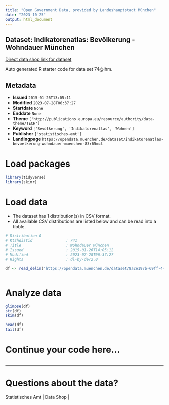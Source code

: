 ```yaml
---
title: "Open Government Data, provided by Landeshauptstadt München"
date: "2023-10-25"
output: html_document
---
```


## Dataset: Indikatorenatlas: Bevölkerung - Wohndauer München

[Direct data shop link for dataset](https://opendata.muenchen.de/dataset/indikatorenatlas-bevoelkerung-wohndauer-muenchen-83r65mct)

Auto generated R starter code for data set 74@lhm.

## Metadata

- **Issued** `2015-01-26T13:05:11`
- **Modified** `2023-07-28T06:37:27`
- **Startdate** `None`
- **Enddate** `None`
- **Theme** `['http://publications.europa.eu/resource/authority/data-theme/TECH']`
- **Keyword** `['Bevölkerung', 'Indikatorenatlas', 'Wohnen']`
- **Publisher** `['statistisches-amt']`
- **Landingpage** `https://opendata.muenchen.de/dataset/indikatorenatlas-bevoelkerung-wohndauer-muenchen-83r65mct`


# Load packages

```r

library(tidyverse)
library(skimr)

```

# Load data

-   The dataset has 1 distribution(s) in CSV format.
-   All available CSV distributions are listed below and can be read into a tibble.

```r

# Distribution 0
# Ktzhdistid               : 741
# Title                    : Wohndauer München
# Issued                   : 2015-01-26T14:05:12
# Modified                 : 2023-07-28T06:37:27
# Rights                   : dl-by-de/2.0

df <- read_delim('https://opendata.muenchen.de/dataset/8a2e197b-69ff-4456-aff1-48763cb5dea3/resource/773a81c6-1467-4c4a-adde-329776f4b44e/download/indikat_bevoelkerung_wohndauer_muenchen_240723.csv')



```

# Analyze data

```r

glimpse(df)
str(df)
skim(df)

head(df)
tail(df)

```

# Continue your code here...

```r

```

------------------------------------------------------------------------

# Questions about the data?

Statistisches Amt | Data Shop | 
